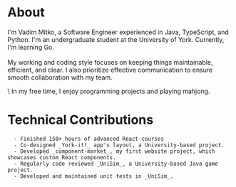 
<h1 className="mb-4 text-2xl font-semibold">About</h1>

<div className="flex flex-col items-center gap-8 justify-center md:flex-row-reverse md:justify-between text-left">

<ProfileImage
  className="relative mx-auto my-auto mb-2 h-[140px] w-[140px] md:min-h-[164px] md:min-w-[164px]"
  src="/vadimmitko.jpeg"
  alt="Vadim Mitko"
/>

I&apos;m Vadim Mitko, a Software Engineer experienced in Java,
TypeScript, and Python. I&apos;m an undergraduate student at the
University of York. Currently, I&apos;m learning Go.\
\
My working and coding style focuses on keeping things maintainable,
efficient, and clear. I also prioritize effective communication to
ensure smooth collaboration with my team.

</div>
\
In my free time, I enjoy programming projects and playing mahjong.

<h1 className="mb-4 mt-4 text-xl font-semibold md:mb-8 md:mt-8">
  Technical Contributions
</h1>

      - Finished 150+ hours of advanced React courses
      - Co-designed _York-it!_ app's layout, a University-based project.
      - Developed _component-market_, my first website project, which showcases custom React components.
      - Regularly code reviewed _UniSim_, a University-based Java game project.
      - Developed and maintained unit tests in _UniSim_.

